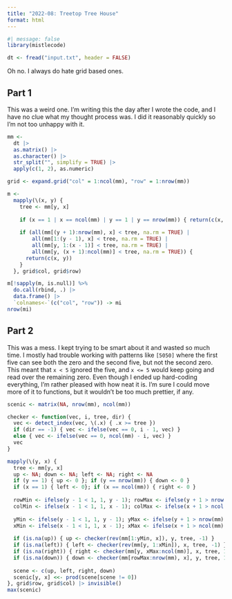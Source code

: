 ```yaml
---
title: "2022-08: Treetop Tree House"
format: html
---
```


```r
#| message: false
library(mistlecode)
```

```r
dt <- fread("input.txt", header = FALSE)
```

Oh no. I always do hate grid based ones.

## Part 1

This was a weird one. I'm writing this the day after I wrote the code, and I have no clue what my thought process was. I did it reasonably quickly so I'm not too unhappy with it.

```r
mm <- 
  dt |>
  as.matrix() |>
  as.character() |>
  str_split("", simplify = TRUE) |>
  apply(c(1, 2), as.numeric)

grid <- expand.grid("col" = 1:ncol(mm), "row" = 1:nrow(mm))

m <-
  mapply(\(x, y) {
    tree <- mm[y, x]
    
    if (x == 1 | x == ncol(mm) | y == 1 | y == nrow(mm)) { return(c(x, y)) }
    
    if (all(mm[(y + 1):nrow(mm), x] < tree, na.rm = TRUE) |
        all(mm[1:(y - 1), x] < tree, na.rm = TRUE) |
        all(mm[y, 1:(x - 1)] < tree, na.rm = TRUE) |
        all(mm[y, (x + 1):ncol(mm)] < tree, na.rm = TRUE)) {
      return(c(x, y))
    }
  }, grid$col, grid$row)

m[!sapply(m, is.null)] %>%
  do.call(rbind, .) |>
  data.frame() |>
  `colnames<-`(c("col", "row")) -> mi
nrow(mi)
```

## Part 2

This was a mess. I kept trying to be smart about it and wasted so much time. I mostly had trouble working with patterns like `[5050]` where the first five can see both the zero and the second five, but not the second zero. This meant that `x < 5` ignored the five, and `x <= 5` would keep going and read over the remaining zero. Even though I ended up hard-coding everything, I'm rather pleased with how neat it is. I'm sure I could move more of it to functions, but it wouldn't be too much prettier, if any.

```r
scenic <- matrix(NA, nrow(mm), ncol(mm))

checker <- function(vec, i, tree, dir) {
  vec <- detect_index(vec, \(.x) { .x >= tree }) 
  if (dir == -1) { vec <- ifelse(vec == 0, i - 1, vec) }
  else { vec <- ifelse(vec == 0, ncol(mm) - i, vec) }
  vec
}

mapply(\(y, x) {
  tree <- mm[y, x]
  up <- NA; down <- NA; left <- NA; right <- NA
  if (y == 1) { up <- 0 }; if (y == nrow(mm)) { down <- 0 }
  if (x == 1) { left <- 0}; if (x == ncol(mm)) { right <- 0 }
  
  rowMin <- ifelse(y - 1 < 1, 1, y - 1); rowMax <- ifelse(y + 1 > nrow(mm), nrow(mm), y + 1)
  colMin <- ifelse(x - 1 < 1, 1, x - 1); colMax <- ifelse(x + 1 > ncol(mm), ncol(mm), x + 1)
  
  yMin <- ifelse(y - 1 < 1, 1, y - 1); yMax <- ifelse(y + 1 > nrow(mm), nrow(mm), y + 1)
  xMin <- ifelse(x - 1 < 1, 1, x - 1); xMax <- ifelse(x + 1 > ncol(mm), ncol(mm), x + 1)
  
  if (is.na(up)) { up <- checker(rev(mm[1:yMin, x]), y, tree, -1) }
  if (is.na(left)) { left <- checker(rev(mm[y, 1:xMin]), x, tree, -1) }
  if (is.na(right)) { right <- checker(mm[y, xMax:ncol(mm)], x, tree, 1) }
  if (is.na(down)) { down <- checker(mm[rowMax:nrow(mm), x], y, tree, 1) }
  
  scene <- c(up, left, right, down)
  scenic[y, x] <<- prod(scene[scene != 0])
}, grid$row, grid$col) |> invisible()
max(scenic)
```

